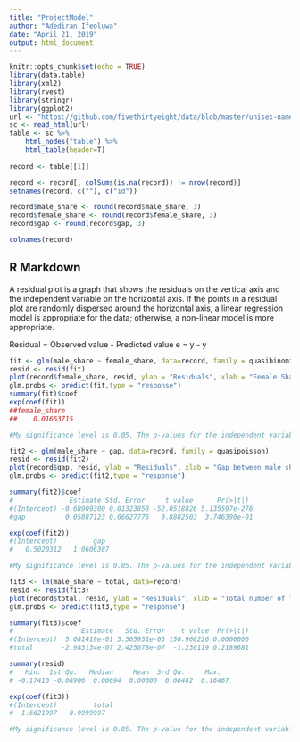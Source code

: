 ```yaml
---
title: "ProjectModel"
author: "Adediran Ifeoluwa"
date: "April 21, 2019"
output: html_document
---
```


```r

knitr::opts_chunk$set(echo = TRUE)
library(data.table)
library(xml2)
library(rvest)
library(stringr)
library(ggplot2)
url <- "https://github.com/fivethirtyeight/data/blob/master/unisex-names/unisex_names_table.csv"
sc <- read_html(url)
table <- sc %>%
    html_nodes("table") %>%
    html_table(header=T)
	
record <- table[[1]] 

record <- record[, colSums(is.na(record)) != nrow(record)]
setnames(record, c(""), c("id"))

record$male_share <- round(record$male_share, 3)
record$female_share <- round(record$female_share, 3)
record$gap <- round(record$gap, 3)

colnames(record)

```

## R Markdown

A residual plot is a graph that shows the residuals on the vertical axis and the independent variable on the horizontal axis. If the points in a residual plot are randomly dispersed around the horizontal axis, a linear regression model is appropriate for the data; otherwise, a non-linear model is more appropriate.

Residual = Observed value - Predicted value 
e = y - y 


```r


fit <- glm(male_share ~ female_share, data=record, family = quasibinomial)
resid <- resid(fit) 
plot(record$female_share, resid, ylab = "Residuals", xlab = "Female Share", main="Plot 1")
glm.probs <- predict(fit,type = "response")
summary(fit)$coef
exp(coef(fit))
##female_share 
##    0.01663715 

#My significance level is 0.05. The p-values for the independent variable is less than the significance level of the model which implies that the variable female_share is statistically significant to the model. There is a negative correlation between the independent variable the dependent variables. The points in the residual plot were not randomly dispersed around the horizontal axis. A non-linear model is more appropriate for this analysis.


```



```r

fit2 <- glm(male_share ~ gap, data=record, family = quasipoisson)
resid <- resid(fit2) 
plot(record$gap, resid, ylab = "Residuals", xlab = "Gap between male_share and female_share", main="Plot 2")
glm.probs <- predict(fit2,type = "response")

summary(fit2)$coef
#              Estimate Std. Error     t value      Pr(>|t|)
#(Intercept) -0.68909300 0.01323858 -52.0518826 5.135597e-276
#gap          0.05887123 0.06627775   0.8882503  3.746390e-01

exp(coef(fit2))
#(Intercept)         gap 
#	0.5020312   1.0606387 

#My significance level is 0.05. The p-values for the independent variable is greater than the significance level of the model which implies that the variable Gap is statistically not significant to the model. There is a negative correlation between the independent variable the dependent variables. The points in the residual plot were not randomly dispersed around the horizontal axis. A non-linear model is more appropriate for this analysis.


```




```r

fit3 <- lm(male_share ~ total, data=record)
resid <- resid(fit3) 
plot(record$total, resid, ylab = "Residuals", xlab = "Total number of living Americans with the name", main="Plot 3")
glm.probs <- predict(fit3,type = "response")

summary(fit3)$coef
#                 Estimate   Std. Error    t value  Pr(>|t|)
#(Intercept)  5.081419e-01 3.365931e-03 150.966226 0.0000000
#total       -2.983134e-07 2.425078e-07  -1.230119 0.2189681

summary(resid)
#   Min.  1st Qu.   Median     Mean  3rd Qu.     Max. 
# -0.17410 -0.08906  0.00694  0.00000  0.08482  0.16467 

exp(coef(fit3))
#(Intercept)         total 
#  1.6621997   0.9999997 

#My significance level is 0.05. The p-value for the independent variable is greater than the significance level of the model which implies that the variable total is statistically not significant to the model. The points in the residual plot were randomly dispersed around the horizontal axis. A linear model is more appropriate for this analysis.


``` 
